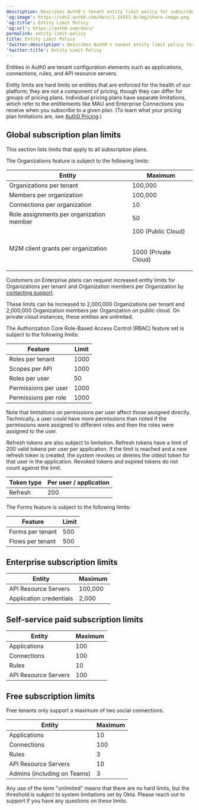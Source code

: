 ```yaml
---
description: Describes Auth0's tenant entity limit policy for subscribers.
'og:image': https://cdn2.auth0.com/docs/1.14553.0/img/share-image.png
'og:title': Entity Limit Policy
'og:url': https://auth0.com/docs/
permalink: entity-limit-policy
title: Entity Limit Policy
'twitter:description': Describes Auth0's tenant entity limit policy for subscribers.
'twitter:title': Entity Limit Policy
---
```

Entities in Auth0 are tenant configuration elements such as applications, connections, rules, and API <Tooltip tip="Resource Server: Server hosting protected resources. Resource servers accept and respond to protected resource requests." cta="View Glossary" href="/glossary?term=resource+servers">resource servers</Tooltip>.

<Warning>

Entity limits are hard limits on entities that are enforced for the health of our platform; they are not a component of pricing, though they can differ for groups of pricing plans. Individual pricing plans have separate limitations, which refer to the entitlements like MAU and Enterprise Connections you receive when you subscribe to a given plan. (To learn what your pricing plan limitations are, see [Auth0 Pricing](https://auth0.com/pricing/).)

</Warning>

## Global subscription plan limits

This section lists limits that apply to all subscription plans.

The Organizations feature is subject to the following limits:

<table class="table"><thead>
<tr>
<th><strong>Entity</strong></th>
<th><strong>Maximum</strong></th>
</tr>
</thead>
<tbody>
<tr>
<td>Organizations per tenant</td>
<td>100,000</td>
</tr>
<tr>
<td>Members per organization</td>
<td>100,000</td>
</tr>
<tr>
<td>Connections per organization</td>
<td>10</td>
</tr>
<tr>
<td>Role assignments per organization member</td>
<td>50</td>
</tr>
<tr>
<td>M2M client grants per organization</td>
<td>100 (Public Cloud)<p><br/>1000 (Private Cloud)<br/></p></td>
</tr>
</tbody>
</table>

Customers on Enterprise plans can request increased entity limits for Organizations per tenant and Organization members per Organization by [contacting support](https://support.auth0.com/).

These limits can be increased to 2,000,000 Organizations per tenant and 2,000,000 Organization members per Organization on public cloud. On private cloud instances, these entities are unlimited.

The Authorization Core Role-Based Access Control (RBAC) feature set is subject to the following limits:

<table class="table"><thead>
<tr>
<th><strong>Feature</strong></th>
<th><strong>Limit</strong></th>
</tr>
</thead>
<tbody>
<tr>
<td>Roles per tenant</td>
<td>1000</td>
</tr>
<tr>
<td>Scopes per API</td>
<td>1000</td>
</tr>
<tr>
<td>Roles per user</td>
<td>50</td>
</tr>
<tr>
<td>Permissions per user</td>
<td>1000</td>
</tr>
<tr>
<td>Permissions per role</td>
<td>1000</td>
</tr>
</tbody>
</table>

Note that limitations on permissions per user affect those assigned directly. Technically, a user could have more permissions than noted if the permissions were assigned to different roles and then the roles were assigned to the user.

<Tooltip tip="Refresh Token: Token used to obtain a renewed Access Token without forcing users to log in again." cta="View Glossary" href="/glossary?term=Refresh+tokens">Refresh tokens</Tooltip> are also subject to limitation. Refresh tokens have a limit of 200 valid tokens per user per application. If the limit is reached and a new refresh token is created, the system revokes or deletes the oldest token for that user in the application. Revoked tokens and expired tokens do not count against the limit.

<table class="table"><thead>
<tr>
<th><strong>Token type</strong></th>
<th><strong>Per user / application</strong></th>
</tr>
</thead>
<tbody>
<tr>
<td>Refresh</td>
<td>200</td>
</tr>
</tbody>
</table>

The Forms feature is subject to the following limits:

<table class="table"><thead>
<tr>
<th><strong>Feature</strong></th>
<th><strong>Limit</strong></th>
</tr>
</thead>
<tbody>
<tr>
<td>Forms per tenant</td>
<td>500</td>
</tr>
<tr>
<td>Flows per tenant</td>
<td>500</td>
</tr>
</tbody>
</table>

## Enterprise subscription limits

<table class="table"><thead>
<tr>
<th><strong>Entity</strong></th>
<th><strong>Maximum</strong></th>
</tr>
</thead>
<tbody>
<tr>
<td>API Resource Servers</td>
<td>100,000</td>
</tr>
<tr>
<td>Application credentials</td>
<td>2,000</td>
</tr>
</tbody>
</table>

## Self-service paid subscription limits

<table class="table"><thead>
<tr>
<th><strong>Entity</strong></th>
<th><strong>Maximum</strong></th>
</tr>
</thead>
<tbody>
<tr>
<td>Applications</td>
<td>100</td>
</tr>
<tr>
<td>Connections</td>
<td>100</td>
</tr>
<tr>
<td>Rules</td>
<td>10</td>
</tr>
<tr>
<td>API Resource Servers</td>
<td>100</td>
</tr>
</tbody>
</table>

## Free subscription limits

<Callout icon="file-lines" color="#0EA5E9" iconType="regular">

Free tenants only support a maximum of two social connections.

</Callout>

<table class="table"><thead>
<tr>
<th><strong>Entity</strong></th>
<th><strong>Maximum</strong></th>
</tr>
</thead>
<tbody>
<tr>
<td>Applications</td>
<td>10</td>
</tr>
<tr>
<td>Connections</td>
<td>100</td>
</tr>
<tr>
<td>Rules</td>
<td>3</td>
</tr>
<tr>
<td>API Resource Servers</td>
<td>10</td>
</tr>
<tr>
<td>Admins (including on Teams)</td>
<td>3</td>
</tr>
</tbody>
</table>

<Callout icon="file-lines" color="#0EA5E9" iconType="regular">

Any use of the term "unlimited" means that there are no hard limits, but the threshold is subject to system limitations set by Okta. Please reach out to support if you have any questions on these limits.

</Callout>